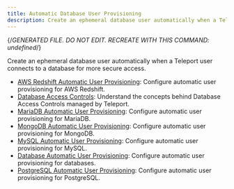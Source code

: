 ```yaml
---
title: Automatic Database User Provisioning
description: Create an ephemeral database user automatically when a Teleport user connects to a database for more secure access.
---
```


{/*GENERATED FILE. DO NOT EDIT. RECREATE WITH THIS COMMAND:
undefined*/}

Create an ephemeral database user automatically when a Teleport user connects to a database for more secure access.

- [AWS Redshift Automatic User Provisioning](auto-user-provisioning/aws-redshift.mdx): Configure automatic user provisioning for AWS Redshift.
- [Database Access Controls](auto-user-provisioning/database-access-controls.mdx): Understand the concepts behind Database  Access Controls managed by Teleport.
- [MariaDB Automatic User Provisioning](auto-user-provisioning/mariadb.mdx): Configure automatic user provisioning for MariaDB.
- [MongoDB Automatic User Provisioning](auto-user-provisioning/mongodb.mdx): Configure automatic user provisioning for MongoDB.
- [MySQL Automatic User Provisioning](auto-user-provisioning/mysql.mdx): Configure automatic user provisioning for MySQL.
- [Database Automatic User Provisioning](auto-user-provisioning/overview.mdx): Configure automatic user provisioning for databases.
- [PostgreSQL Automatic User Provisioning](auto-user-provisioning/postgres.mdx): Configure automatic user provisioning for PostgreSQL.
